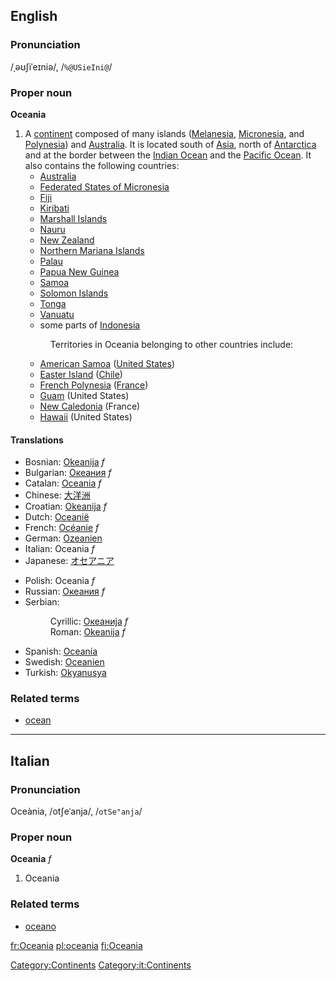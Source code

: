 {{wikipedia}}
==English==
===Pronunciation===
/ˌəʊʃiˈeɪniə/, /<tt>%@USieIni@</tt>/
===Proper noun===
'''Oceania'''

#A [[continent]] composed of many islands ([[Melanesia]], [[Micronesia]], and [[Polynesia]]) and [[Australia]].  It is located south of [[Asia]], north of [[Antarctica]] and at the border between the [[Indian Ocean]] and the [[Pacific Ocean]].  It also contains the following countries:
#* [[Australia]]
#* [[Federated States of Micronesia]]
#* [[Fiji]]
#* [[Kiribati]]
#* [[Marshall Islands]]
#* [[Nauru]]
#* [[New Zealand]] 
#* [[Northern Mariana Islands]]
#* [[Palau]]
#* [[Papua New Guinea]]
#* [[Samoa]]
#* [[Solomon Islands]]
#* [[Tonga]]
#* [[Vanuatu]]
#* some parts of [[Indonesia]]
#:Territories in Oceania belonging to other countries include:
#* [[American Samoa]] ([[United States]])
#* [[Easter Island]] ([[Chile]])
#* [[French Polynesia]] ([[France]])
#* [[Guam]] (United States)
#* [[New Caledonia]] (France)
#* [[Hawaii]] (United States)

====Translations====
{{top}}
*Bosnian: [[Okeanija]] ''f''
*Bulgarian: [[Океания]] ''f''
*Catalan: [[Oceania]] ''f''
*Chinese: [[大洋洲]]
*Croatian: [[Okeanija]] ''f''
*Dutch: [[Oceanië]] 
*French: [[Océanie]] ''f''
*German: [[Ozeanien]]
*Italian: Oceania ''f''
*Japanese: [[オセアニア]]
{{mid}}
*Polish: Oceania ''f''
*Russian: [[Океания]] ''f''
*Serbian:
*:Cyrillic: [[Океанија]] ''f''
*:Roman: [[Okeanija]] ''f''
*Spanish: [[Oceanía]]
*Swedish: [[Oceanien]]
*Turkish: [[Okyanusya]]
{{bottom}}

===Related terms===
*[[ocean]]

[[Category:Continents]]

----

==Italian==
===Pronunciation===
Oceània, /otʃeˈanja/, /<tt>otSe"anja</tt>/
===Proper noun===
'''Oceania''' ''f''

# Oceania

===Related terms===
*[[oceano]]
[[Category:it:Continents]]

[[fr:Oceania]]
[[pl:oceania]]
[[fi:Oceania]]